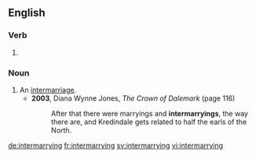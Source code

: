 ==English==

===Verb===
{{head|en}}

# {{present participle of|intermarry}}

===Noun===
{{en-noun}}

# An [[intermarriage]].
#* '''2003''', Diana Wynne Jones, ''The Crown of Dalemark'' (page 116)
#*: After that there were marryings and '''intermarryings''', the way there are, and Kredindale gets related to half the earls of the North.

[[de:intermarrying]]
[[fr:intermarrying]]
[[sv:intermarrying]]
[[vi:intermarrying]]